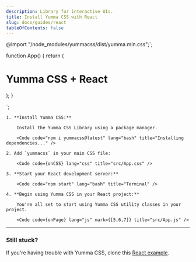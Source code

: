 ```yaml
---
description: Library for interactive UIs.
title: Install Yumma CSS with React
slug: docs/guides/react
tableOfContents: false
---
```


@import "/node_modules/yummacss/dist/yumma.min.css";`;


function App() {
return (
<div className="ai-c bg-d-lead-4 d-f jc-c h-1/1">
<h1 className="fs-lg fw-700 tc-white">Yumma CSS + React</h1>
</div>
);
}

`;

<Steps>

    1. **Install Yumma CSS:**

        Install the Yumma CSS Library using a package manager.

        <Code code="npm i yummacss@latest" lang="bash" title="Installing dependencies..." />

    2. Add `yummacss` in your main CSS file:

        <Code code={onCSS} lang="css" title="src/App.css" />

    3. **Start your React development server:**

        <Code code="npm start" lang="bash" title="Terminal" />

    4. **Begin using Yumma CSS in your React project:**

        You're all set to start using Yumma CSS utility classes in your project.

        <Code code={onPage} lang="js" mark={[5,6,7]} title="src/App.js" />

</Steps>

---

### Still stuck?

If you're having trouble with Yumma CSS, clone this [React example](https://github.com/yumma-lib/react-yummacss-example.git).

<Code
  code="git clone https://github.com/yumma-lib/react-yummacss-example.git"
  lang="bash"
  title="Cloning repository..."
/>
